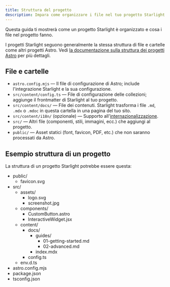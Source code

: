 ```yaml
---
title: Struttura del progetto
description: Impara come organizzare i file nel tuo progetto Starlight.
---
```


Questa guida ti mostrerà come un progetto Starlight è organizzato e cosa i file nel progetto fanno.

I progetti Starlight seguono generalmente la stessa struttura di file e cartelle come altri progetti Astro. Vedi [la documentazione sulla struttura dei progetti Astro](https://docs.astro.build/it/core-concepts/project-structure/) per più dettagli.

## File e cartelle

- `astro.config.mjs` — Il file di configurazione di Astro; include l'integrazione Starlight e la sua configurazione.
- `src/content/config.ts` — File di configurazione delle collezioni; aggiunge il frontmatter di Starlight al tuo progetto.
- `src/content/docs/` — File dei contenuti. Starlight trasforma i file `.md`, `.mdx` o `.mdoc` in questa cartella in una pagina del tuo sito.
- `src/content/i18n/` (opzionale) — Supporto all'[internazionalizzazione](/it/guides/i18n/).
- `src/` — Altri file (componenti, stili, immagini, ecc.) che aggiungi al progetto.
- `public/` — Asset statici (font, favicon, PDF, etc.) che non saranno processati da Astro.

## Esempio struttura di un progetto

La struttura di un progetto Starlight potrebbe essere questa:


<FileTree>

- public/
  - favicon.svg
- src/
  - assets/
    - logo.svg
    - screenshot.jpg
  - components/
    - CustomButton.astro
    - InteractiveWidget.jsx
  - content/
    - docs/
      - guides/
        - 01-getting-started.md
        - 02-advanced.md
      - index.mdx
    - config.ts
  - env.d.ts
- astro.config.mjs
- package.json
- tsconfig.json

</FileTree>
